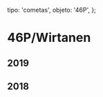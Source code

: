 
  tipo: 'cometas',
  objeto: '46P',
};

# 46P/Wirtanen

## 2019

<Imagen
  src="registro/46P_20190109_46p_20190109_i88.jpg"
  fecha="20190109"
/>

## 2018

<Imagen
  src="registro/46P_20181230_46p_20181230_I88.jpg"
  fecha="20181230"
/>

<Imagen
  src="registro/46P_20181130_46p_20181130i88rgb.jpg"
  fecha="20181130"
/>

<Imagen
  src="registro/46P_20181130_46p_20181130_i88.jpg"
  fecha="20181130"
/>

<Imagen
  src="registro/46P_20181126_46p_20181126_i88.jpg"
  fecha="20181126"
/>